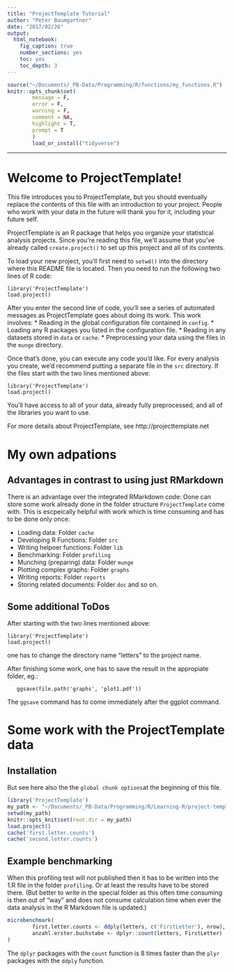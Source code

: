 ```yaml
---
title: "ProjectTemplate Tutorial"
author: "Peter Baumgartner"
date: "2017/02/26"
output: 
  html_notebook: 
    fig_caption: true
    number_sections: yes
    toc: yes
    toc_depth: 3
---
```

```r
source("~/Documents/_PB-Data/Programming/R/functions/my_functions.R")
knitr::opts_chunk$set(
        message = F,
        error = F,
        warning = F,
        comment = NA,
        highlight = T,
        prompt = T
        )
        load_or_install("tidyverse")
```
***
# Welcome to ProjectTemplate!

This file introduces you to ProjectTemplate, but you should eventually replace
the contents of this file with an introduction to your project. People who
work with your data in the future will thank you for it, including your future
self.

ProjectTemplate is an R package that helps you organize your statistical
analysis projects. Since you're reading this file, we'll assume that you've
already called `create.project()` to set up this project and all of its
contents.

To load your new project, you'll first need to `setwd()` into the directory
where this README file is located. Then you need to run the following two
lines of R code:

	library('ProjectTemplate')
	load.project()

After you enter the second line of code, you'll see a series of automated
messages as ProjectTemplate goes about doing its work. This work involves:
* Reading in the global configuration file contained in `config`.
* Loading any R packages you listed in the configuration file.
* Reading in any datasets stored in `data` or `cache`.
* Preprocessing your data using the files in the `munge` directory.

Once that's done, you can execute any code you'd like. For every analysis
you create, we'd recommend putting a separate file in the `src` directory.
If the files start with the two lines mentioned above:

	library('ProjectTemplate')
	load.project()

You'll have access to all of your data, already fully preprocessed, and
all of the libraries you want to use.

For more details about ProjectTemplate, see http://projecttemplate.net

# My own adpations

## Advantages in contrast to using just RMarkdown
There is an advantage over the integrated RMarkdown code: Oone can store some work already done in the folder structure `ProjectTemplate` come with. This is escpeically helpful with work which is time consuming and has to be done only once:

* Loading data: Folder `cache`
* Developing R Functions: Folder `src` 
* Writing helpoer functions: Folder `lib`
* Benchmarking: Folder `profiling`
* Munching (preparing) data: Folder `munge`
* Plotting complex graphs: Folder `graphs`
* Writing reports: Folder `reports`
* Storing related documents: Folder `doc`
and so on.

## Some additional ToDos
After starting with the two lines mentioned above:

	library('ProjectTemplate')
	load.project()

one has to change the directory name "letters" to the project name.

After finishing some work, one has to save the result in the appropiate folder, eg.:

       ggsave(file.path('graphs', 'plot1.pdf'))

The `ggsave` command has to come immediately after the ggplot command.

# Some work with the ProjectTemplate data
## Installation
But see here also the the `global chunk options`at the beginning of this file.
```r
library('ProjectTemplate')
my_path <- "~/Documents/_PB-Data/Programming/R/Learning-R/project-template/letters"
setwd(my_path)
knitr::opts_knit$set(root.dir = my_path)
load.project()
cache('first.letter.counts')
cache('second.letter.counts')
```


## Example benchmarking

When this profiling test will not published then it has to be written into the 1.R file in the folder `profiling`. Or at least the results have to be stored there. (But better to write in the special folder as this often time consuming is then out of "way" and does not consume calculation time when ever the data analysis in the R Markdown file is updated.)

```r
microbenchmark(
        first.letter.counts <- ddply(letters, c('FirstLetter'), nrow),
        anzahl.erster.buchstabe <- dplyr::count(letters, FirstLetter)
)
```
The `dplyr` packages with the `count` function is 8 times faster than the `plyr` packages with the `ddply` function.
